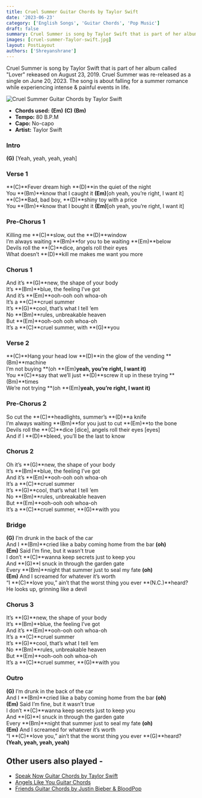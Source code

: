 ```yaml
---
title: Cruel Summer Guitar Chords by Taylor Swift
date: '2023-06-23'
category: ['English Songs', 'Guitar Chords', 'Pop Music']
draft: false
summary: Cruel Summer is song by Taylor Swift that is part of her album called "Lover" rekeased on August 23, 2019. Cruel Summer was re-released as a single on June 20, 2023. The song is about falling for a summer romance while experiencing intense & painful events in life.
images: [cruel-summer-Taylor-swift.jpg]
layout: PostLayout
authors: ['Shreyanshrane']
---
```


Cruel Summer is song by Taylor Swift that is part of her album called "Lover" rekeased on August 23, 2019. Cruel Summer was re-released as a single on June 20, 2023. The song is about falling for a summer romance while experiencing intense & painful events in life.

![Cruel Summer Guitar Chords by Taylor Swift](/thumbnails/cruel-summer-Taylor-swift.jpg)

- **Chords used:** **(Em)** **(C)** **(Bm)**
- **Tempo:** 80 B.P.M
- **Capo:** No-capo
- **Artist:** Taylor Swift

### Intro

**(G)** [Yeah, yeah, yeah, yeah]

### Verse 1

**(C)**Fever dream high **(D)**in the quiet of the night\
You **(Bm)**know that I caught it **(Em)**[oh yeah, you’re right, I want it]\
**(C)**Bad, bad boy, **(D)**shiny toy with a price\
You **(Bm)**know that I bought it **(Em)**[oh yeah, you’re right, I want it]

### Pre-Chorus 1

Killing me **(C)**slow, out the **(D)**window\
I’m always waiting **(Bm)**for you to be waiting **(Em)**below\
Devils roll the **(C)**dice, angels roll their eyes\
What doesn’t **(D)**kill me makes me want you more

### Chorus 1

And it’s **(G)**new, the shape of your body\
It’s **(Bm)**blue, the feeling I’ve got\
And it’s **(Em)**ooh-ooh ooh whoa-oh\
It’s a **(C)**cruel summer\
It’s **(G)**cool, that’s what I tell ’em\
No **(Bm)**rules, unbreakable heaven\
But **(Em)**ooh-ooh ooh whoa-oh\
It’s a **(C)**cruel summer, with **(G)**you

### Verse 2

**(C)**Hang your head low **(D)**in the glow of the vending **(Bm)**machine\
I’m not buying **(oh **(Em)**yeah, you’re right, I want it)**\
You **(C)**say that we’ll just **(D)**screw it up in these trying **(Bm)**times\
We’re not trying **(oh **(Em)**yeah, you’re right, I want it)**

### Pre-Chorus 2

So cut the **(C)**headlights, summer’s **(D)**a knife\
I’m always waiting **(Bm)**for you just to cut **(Em)**to the bone\
Devils roll the **(C)**dice [dice], angels roll their eyes [eyes]\
And if I **(D)**bleed, you’ll be the last to know

### Chorus 2

Oh it’s **(G)**new, the shape of your body\
It’s **(Bm)**blue, the feeling I’ve got\
And it’s **(Em)**ooh-ooh ooh whoa-oh\
It’s a **(C)**cruel summer\
It’s **(G)**cool, that’s what I tell ’em\
No **(Bm)**rules, unbreakable heaven\
But **(Em)**ooh-ooh ooh whoa-oh\
It’s a **(C)**cruel summer, **(G)**with you

### Bridge

**(G)** I’m drunk in the back of the car\
And I **(Bm)**cried like a baby coming home from the bar **(oh)**\
**(Em)** Said I’m fine, but it wasn’t true\
I don’t **(C)**wanna keep secrets just to keep you\
And **(G)**I snuck in through the garden gate\
Every **(Bm)**night that summer just to seal my fate **(oh)**\
**(Em)** And I screamed for whatever it’s worth\
“I **(C)**love you,” ain’t that the worst thing you ever **(N.C.)**heard?\
He looks up, grinning like a devil

### Chorus 3

It’s **(G)**new, the shape of your body\
It’s **(Bm)**blue, the feeling I’ve got\
And it’s **(Em)**ooh-ooh ooh whoa-oh\
It’s a **(C)**cruel summer\
It’s **(G)**cool, that’s what I tell ’em\
No **(Bm)**rules, unbreakable heaven\
But **(Em)**ooh-ooh ooh whoa-oh\
It’s a **(C)**cruel summer, **(G)**with you

### Outro

**(G)** I’m drunk in the back of the car\
And I **(Bm)**cried like a baby coming home from the bar **(oh)**\
**(Em)** Said I’m fine, but it wasn’t true\
I don’t **(C)**wanna keep secrets just to keep you\
And **(G)**I snuck in through the garden gate\
Every **(Bm)**night that summer just to seal my fate **(oh)**\
**(Em)** And I screamed for whatever it’s worth\
“I **(C)**love you,” ain’t that the worst thing you ever **(G)**heard?\
**(Yeah, yeah, yeah, yeah)**

## Other users also played -

- [Speak Now Guitar Chords by Taylor Swift](https://www.chordsco.com/chords/speak-now-guitar-chords-by-taylor-swift)
- [Angels Like You Guitar Chords](https://www.chordsco.com/chords/angels-like-you-guitar-chords)
- [Friends Guitar Chords by Justin Bieber & BloodPop](https://www.chordsco.com/chords/friends-guitar-chords-by-justin-bieber-bloodpop)
